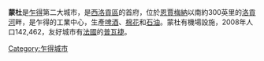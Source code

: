 {{unreferenced|time=2011-09-13T15:46:51+00:00}}
{{Infobox settlement
<!--See the Table at Infobox Settlement for all fields and descriptions of usage-->
<!-- Basic info ----------------> |official_name = 蒙杜
|other_name =
|native_name =   <!-- for cities whose native name is not in English -->
|nickname =
|settlement_type = <!--For Town or Village (Leave blank for the default City)-->
|motto =
<!-- images and maps ----------->
|image_skyline =
|imagesize =
|image_caption =
|image_flag =
|flag_size =
|image_seal =
|seal_size =
|image_shield =
|shield_size =
|image_blank_emblem =
|blank_emblem_type =
|blank_emblem_size =
|image_map =
|mapsize =
|map_caption =
|image_map1 =
|mapsize1 =
|map_caption1 =
|image_dot_map =
|dot_mapsize =
|dot_map_caption =
|dot_x =
|dot_y =
|pushpin_map = Chad <!-- the name of a location map as per http://en.wikipedia.org/wiki/Template:Location_map -->
|pushpin_mapsize=300
|pushpin_label_position =bottom
|pushpin_map_caption = 
<!-- Location ------------------>
|coordinates_display = inline,title
|coordinates_region = TD
|subdivision_type = 國家
|subdivision_name = {{flag|Chad}}
|subdivision_type1 = 區
|subdivision_name1 = [[西洛貢區|西洛貢區]]
|subdivision_type2 = 
|subdivision_name2 = 
|subdivision_type3 = 
|subdivision_name3 = 
|subdivision_type4 =
|subdivision_name4 =
<!-- Politics ----------------->
|government_footnotes =
|government_type =
|leader_title =
|leader_name =
|leader_title1 =
<!-- for places with, say, both a mayor and a city manager -->
|leader_name1 =
|leader_title2 =
|leader_name2 =
|leader_title3 =
|leader_name3 =
|leader_title4 =
|leader_name4 =
|established_title =
<!-- Settled -->
|established_date =
|established_title2 =
<!-- Incorporated (town) -->
|established_date2 =
|established_title3 =
<!-- Incorporated (city) -->
|established_date3 =
<!-- Area --------------------->
|area_magnitude =
|unit_pref =Imperial
<!--Enter: Imperial, if Imperial (metric) is desired-->
|area_footnotes =
|area_total_km2 =
<!-- ALL fields dealing with a measurements are subject to automatic unit conversion-->
|area_land_km2 =  <!--See table @ Template:Infobox Settlement for details on automatic unit conversion-->
|area_water_km2 =
|area_total_sq_mi =
|area_land_sq_mi =
|area_water_sq_mi =
|area_water_percent =
|area_urban_km2 =
|area_urban_sq_mi =
|area_metro_km2 =
|area_metro_sq_mi =
|area_blank1_title =
|area_blank1_km2 =
|area_blank1_sq_mi =
<!-- Population ----------------------->
|population_as_of = 2008
|population_footnotes =
|population_note =
|population_total = 142 462
|population_density_km2 =
|population_density_sq_mi =
|population_metro =
|population_density_metro_km2 =
|population_density_metro_sq_mi =
|population_urban =
|population_density_urban_km2 =
|population_density_urban_sq_mi =
|population_blank1_title =Ethnicities
|population_blank1 =
|population_blank2_title =Religions
|population_blank2 =
|population_density_blank1_km2 =
|population_density_blank1_sq_mi =
<!-- General information --------------->
|timezone = +1
|utc_offset =
|timezone_DST =
|utc_offset_DST =
|latd= 8|latm= 34|lats= |latNS=N
|longd= 16|longm= 05|longs= |longEW=E
|elevation_footnotes =
<!--for references: use <ref> </ref> tags-->
|elevation_m = 413
|elevation_ft =
<!-- Area/postal codes & others -------->
|postal_code_type =
<!-- enter ZIP code, Postcode, Post code, Postal code... -->
|postal_code =
|area_code =
|blank_name =
|blank_info =
|blank1_name =
|blank1_info =
|website =
|footnotes = }}

'''蒙杜'''是[[乍得|乍得]]第二大城市，是[[西洛貢區|西洛貢區]]的首府，位於[[恩賈梅納|恩賈梅納]]以南約300英里的[[洛貢河|洛貢河]]畔，是乍得的工業中心，生產[[啤酒|啤酒]]、[[棉花|棉花]]和[[石油|石油]]。蒙杜有機場設施，2008年人口142,462，友好城市有[[法國|法國]]的[[普瓦捷|普瓦捷]]。

[[Category:乍得城市|Category:乍得城市]]
